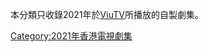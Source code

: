 本分類只收錄2021年於[[ViuTV|ViuTV]]所播放的自製劇集。
{{cat year nav
| year = 2021
| cat = ViuTV電視劇集
| sortkey = ViuTV劇集
| article = ViuTV電視劇
| in = 
}}
[[Category:2021年香港電視劇集|Category:2021年香港電視劇集]]